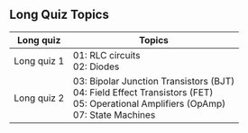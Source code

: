 ## Long Quiz Topics

| Long quiz | Topics
| --- | --- |
| Long quiz 1 | 01: RLC circuits<br/>02: Diodes
| Long quiz 2 | 03: Bipolar Junction Transistors (BJT)<br/>04: Field Effect Transistors (FET)<br/>05: Operational Amplifiers (OpAmp)<br/>07: State Machines
